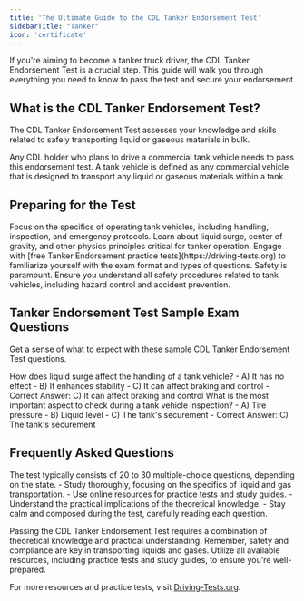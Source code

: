 ```yaml
---
title: 'The Ultimate Guide to the CDL Tanker Endorsement Test'
sidebarTitle: "Tanker"
icon: 'certificate'
---
```


If you're aiming to become a tanker truck driver, the CDL Tanker Endorsement Test is a crucial step. This guide will walk you through everything you need to know to pass the test and secure your endorsement.

## What is the CDL Tanker Endorsement Test?

The CDL Tanker Endorsement Test assesses your knowledge and skills related to safely transporting liquid or gaseous materials in bulk.

<CardGroup cols={2}>
  <Card title="Who Needs a Tanker Endorsement?" icon="question">
    Any CDL holder who plans to drive a commercial tank vehicle needs to pass this endorsement test.
  </Card>

  <Card title="Tank Vehicle Definition" icon="truck-moving">
    A tank vehicle is defined as any commercial vehicle that is designed to transport any liquid or gaseous materials within a tank.
  </Card>
</CardGroup>

## Preparing for the Test

<Steps>
  <Step title="Study Relevant Materials">
    Focus on the specifics of operating tank vehicles, including handling, inspection, and emergency protocols.
  </Step>

  <Step title="Understand the Physics">
    Learn about liquid surge, center of gravity, and other physics principles critical for tanker operation.
  </Step>

  <Step title="Use Practice Tests">
    Engage with [free Tanker Endorsement practice tests](https://driving-tests.org) to familiarize yourself with the exam format and types of questions.
  </Step>

  <Step title="Review Safety Procedures">
    Safety is paramount. Ensure you understand all safety procedures related to tank vehicles, including hazard control and accident prevention.
  </Step>
</Steps>

## Tanker Endorsement Test Sample Exam Questions

Get a sense of what to expect with these sample CDL Tanker Endorsement Test questions.

<AccordionGroup>
  <Accordion title="Question 1: Handling Liquid Surge">
    How does liquid surge affect the handling of a tank vehicle?
    - A) It has no effect
    - B) It enhances stability
    - C) It can affect braking and control
    - Correct Answer: C) It can affect braking and control
  </Accordion>

  <Accordion title="Question 2: Tank Vehicle Inspection">
    What is the most important aspect to check during a tank vehicle inspection?
    - A) Tire pressure
    - B) Liquid level
    - C) The tank's securement
    - Correct Answer: C) The tank's securement
  </Accordion>
</AccordionGroup>

## Frequently Asked Questions

<AccordionGroup>
  <Accordion title="How many questions are on the CDL tanker endorsement test?">
    The test typically consists of 20 to 30 multiple-choice questions, depending on the state.
  </Accordion>

  <Accordion title="Tips for passing the test on the first try">
    - Study thoroughly, focusing on the specifics of liquid and gas transportation.
    - Use online resources for practice tests and study guides.
    - Understand the practical implications of the theoretical knowledge.
    - Stay calm and composed during the test, carefully reading each question.
  </Accordion>
</AccordionGroup>

Passing the CDL Tanker Endorsement Test requires a combination of theoretical knowledge and practical understanding. Remember, safety and compliance are key in transporting liquids and gases. Utilize all available resources, including practice tests and study guides, to ensure you're well-prepared.

For more resources and practice tests, visit [Driving-Tests.org](https://driving-tests.org).
